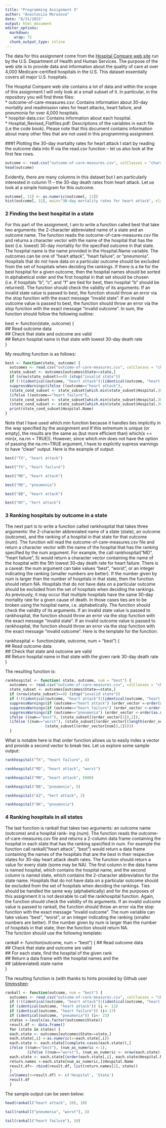 ```yaml
---
title: "Programming Assignment 3"
author: "Anastasiia Morozova"
date: "8/31/2021"
output: html_document
editor_options: 
  markdown: 
    wrap: 72
  chunk_output_type: inline
---
```


The data for this assignment come from the [Hospital Compare web
site](https://www.cms.gov/Medicare/Quality-Initiatives-Patient-Assessment-Instruments/HospitalQualityInits/HospitalCompare) run by the U.S. Department of
Health and Human Services. The purpose of the web site is to provide
data and information about the quality of care at over 4,000
Medicare-certified hospitals in the U.S. This dataset essentially covers
all major U.S. hospitals.

The Hospital Compare web site contains a lot of data and within the
scope of this assignment I will only look at a small subset of it. In
particular, in the repository you will find three files:  
* outcome-of-care-measures.csv: Contains information about 30-day
mortality and readmission rates for heart attacks, heart failure, and
pneumonia for over 4,000 hospitals.  
* hospital-data.csv: Contains information about each hospital.   
* Hospital_Revised_Flatfiles.pdf: Descriptions of the variables in each file (i.e the code book). Please
note that this document contains information about many other files that
are not used in this programming assignment.  

###1 Plotting the 30-day mortality rates for heart attack I start by
reading the outcome data into R via the read.csv function -- let us also
look at the first few rows.

```r
outcome <- read.csv("outcome-of-care-measures.csv", colClasses = "character")
head(outcome)
```

Evidently, there are many columns in this dataset but I am particularly
interested in column 11 -- the 30-day death rates from heart attack. Let
us look at a simple histogram for this outcome.

```r
outcome[, 11] <- as.numeric(outcome[, 11])
hist(outcome[, 11], main="30-day mortality rates for heart attack", xlab="Mortality rate")
```

### 2 Finding the best hospital in a state

For this part of the assignment, I am to write a function called best
that take two arguments: the 2-character abbreviated name of a state and
an outcome name. The function reads the outcome-of-care-measures.csv
file and returns a character vector with the name of the hospital that
has the best (i.e. lowest) 30-day mortality for the specified outcome in
that state. The hospital name is the name provided in the Hospital.Name
variable. The outcomes can be one of "heart attack", "heart failure", or
"pneumonia". Hospitals that do not have data on a particular outcome
should be excluded from the set of hospitals when deciding the rankings.
If there is a tie for the best hospital for a given outcome, then the
hospital names should be sorted in alphabetical order and the first
hospital in that set should be chosen (i.e. if hospitals "b", "c", and
"f" are tied for best, then hospital "b" should be returned). The
function should check the validity of its arguments. If an invalid state
value is passed to best, the function should throw an error via the stop
function with the exact message "invalid state". If an invalid outcome
value is passed to best, the function should throw an error via the stop
function with the exact message "invalid outcome". In sum, the function
should follow the following outline:

best <- function(state, outcome) {  
                                   ## Read outcome data    
                                   ## Check that state and outcome are valid   
                                   ## Return hospital name in that state with lowest 30-day death rate   
                                   }

My resulting function is as follows:

```r

best <- function(state, outcome) {
  outcomes <- read.csv("outcome-of-care-measures.csv", colClasses = "character")
  state_subset <- outcomes[outcomes$State==state,]
  if (nrow(state_subset)==0) (stop("invalid state"))
  if (!((identical(outcome, "heart attack")|(identical(outcome, "heart failure"))|(identical(outcome, "pneumonia"))))) (stop("invalid outcome")) 
  suppressWarnings(ifelse ((outcome=="heart attack"), 
  (state_cond_subset <- state_subset[which.min(state_subset$Hospital.30.Day.Death..Mortality..Rates.from.Heart.Attack),]),
  (ifelse ((outcome=="heart failure"), 
  (state_cond_subset <- state_subset[which.min(state_subset$Hospital.30.Day.Death..Mortality..Rates.from.Heart.Failure),]),
  (state_cond_subset <- state_subset[which.min(state_subset$Hospital.30.Day.Death..Mortality..Rates.from.Pneumonia),])))))                                                       
  print(state_cond_subset$Hospital.Name)
}
```

Note that I have used which.min function because it handles ties
implicitly in the way specified by the assignment and If this extremum
is unique (or empty), the results are the same as (but more efficient
than) which(x == min(x, na.rm = TRUE)). However, since which.min does
not have the option of passing the na.rm=TRUE argument, I have to
explicitly supress warnings to have "clean" output. Here is the example
of output:

```r
best("TX", "heart attack")
```

```r
best("TX", "heart failure")
```

```r
best("MD", "heart attack")
```

```r
best("MD", "pneumonia")
```

```r
best("BB", "heart attack")
```
```r
best("NY", "hert attack")
```

### 3 Ranking hospitals by outcome in a state

The next part is to write a function called rankhospital that takes three arguments: the 2-character abbreviated name of a state (state), an outcome (outcome), and the ranking of a hospital in that state for that outcome (num). The function will read the outcome-of-care-measures.csv file and return a character vector with the name of the hospital that has the ranking specified by the num argument. For example, the call rankhospital("MD", "heart failure", 5) would return a character vector containing the name of the hospital with the 5th lowest 30-day death rate for heart failure. There is a caveat: the num argument can take values “best”, “worst”, or an integer indicating the ranking (smaller numbers are better). If the number given by num is larger than the number of hospitals in that state, then the function should return NA. Hospitals that do not have data on a particular outcome should be excluded from the set of hospitals when deciding the rankings. As previously, it may occur that multiple hospitals have the same 30-day mortality rate for a given cause of death. In those cases ties are to be broken using the hospital name, i.e. alphabetically. The function should check the validity of its arguments. If an invalid state value is passed to rankhospital, the function should throw an error via the stop function with the exact message “invalid state”. If an invalid outcome value is passed to rankhospital, the function should throw an error via the stop function with the exact message “invalid outcome”.
Here is the template for the function:  

rankhospital <- function(state, outcome, num = "best") {  
        ## Read outcome data  
        ## Check that state and outcome are valid  
        ## Return hospital name in that state with the given rank 30-day death rate  
}  

The resulting function is:
```r
rankhospital <- function( state, outcome, num = "best") {
  outcomes <- read.csv("outcome-of-care-measures.csv", colClasses = "character")
  state_subset <- outcomes[outcomes$State==state,]
  if (nrow(state_subset)==0) (stop("invalid state"))
  if (!((identical(outcome, "heart attack")|(identical(outcome, "heart failure"))|(identical(outcome, "pneumonia"))))) (stop("invalid outcome")) 
  suppressWarnings(if (outcome=="heart attack") (order_vector <-order(as.numeric(state_subset$Hospital.30.Day.Death..Mortality..Rates.from.Heart.Attack), state_subset$Hospital.Name, na.last = NA)))
  suppressWarnings(if (outcome=="heart failure") (order_vector <-order(as.numeric(state_subset$Hospital.30.Day.Death..Mortality..Rates.from.Heart.Failure), state_subset$Hospital.Name, na.last = NA)))
  suppressWarnings(if (outcome=="pneumonia") (order_vector <-order(as.numeric(state_subset$Hospital.30.Day.Death..Mortality..Rates.from.Pneumonia), state_subset$Hospital.Name, na.last = NA)))
  ifelse ((num=="best"), (state_subset[(order_vector[1]),2]),
  (ifelse ((num=="worst"), (state_subset[(order_vector[(length(order_vector))]),2]),
                  (state_subset[(order_vector[num]),2]))))
  }
```
What is notable here is that order function allows us to easily index a vector and provide a second vector to break ties. Let us explore some sample output:
```r
rankhospital("TX", "heart failure", 4)
```

``` r
rankhospital("MD", "heart attack", "worst")
``` 

``` r
rankhospital("MN", "heart attack", 5000)
```

``` r
rankhospital("BB", "pneumonia", 5)
```

```r
rankhospital("AZ", "hert attack", 2)
```

```r
rankhospital("OK", "pneumonia")
```

### 4 Ranking hospitals in all states
The last function is rankall that takes two arguments: an outcome name (outcome) and a hospital rank- ing (num). The function reads the outcome-of-care-measures.csv file and returns a 2-column data frame containing the hospital in each state that has the ranking specified in num. For example the function call rankall("heart attack", "best") would return a data frame containing the names of the hospitals that are the best in their respective states for 30-day heart attack death rates. The function should return a value for every state (some may be NA). The first column in the data frame is named hospital, which contains the hospital name, and the second column is named state, which contains the 2-character abbreviation for the state name. Hospitals that do not have data on a particular outcome should be excluded from the set of hospitals when deciding the rankings. Ties should be handled the same way (alphabetically) and for the purposes of this assignment it is not desirable to call the rankhospital function. Again, the function should check the validity of its arguments. If an invalid outcome value is passed to rankall, the function should throw an error via the stop function with the exact message “invalid outcome”. The num variable can take values “best”, “worst”, or an integer indicating the ranking (smaller numbers are better). If the number given by num is larger than the number of hospitals in that state, then the function should return NA.   
The function should use the following template:  

rankall <- function(outcome, num = "best") {
        ## Read outcome data  
        ## Check that state and outcome are valid  
        ## For each state, find the hospital of the given rank  
        ## Return a data frame with the hospital names and the  
        ## (abbreviated) state name  
}  

The resulting function is (with thanks to hints provided by Github user [timmyshen](https://gist.github.com/timmyshen/6905511): 
```r
rankall <- function(outcome, num = "best") {
  outcomes <- read.csv("outcome-of-care-measures.csv", colClasses = "character")
  if (!((identical(outcome, "heart attack")|(identical(outcome, "heart failure"))|(identical(outcome, "pneumonia"))))) (stop("invalid outcome"))
  if (identical(outcome, "heart attack")) (i <- 11)
  if (identical(outcome, "heart failure")) (i<-17)
  if (identical(outcome, "pneumonia")) (i<- 23)
  states <-levels(as.factor(outcomes$State))
  result.df <- data.frame()
  for (state in states) {
  each.state <- outcomes[outcomes$State==state,]
  each.state[,i] <-as.numeric(x=each.state[,i])
  each.state <- each.state[(complete.cases(each.state)),]
  ifelse ((num=="best"), (num_as_numeric <-1), 
          (ifelse ((num=="worst"), (num_as_numeric <- nrow(each.state)), (num_as_numeric <- num))))
  each.state <- each.state[(order(each.state[,i], each.state$Hospital.Name)),]
  return.names <-each.state[num_as_numeric,]$Hospital.Name
  result.df<- rbind(result.df, list(return.names[1], state))
  }
  colnames(x=result.df) <- c('Hospital', 'State')
  result.df
  }
```
The sample output can be seen below:
```r
head(rankall("heart attack", 20), 10)
```

```r
tail(rankall("pneumonia", "worst"), 3)
```

```r
tail(rankall("heart failure"), 10)
```
